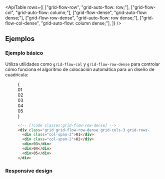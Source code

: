 

<ApiTable
  rows={[
    ["grid-flow-row", "grid-auto-flow: row;"],
    ["grid-flow-col", "grid-auto-flow: column;"],
    ["grid-flow-dense", "grid-auto-flow: dense;"],
    ["grid-flow-row-dense", "grid-auto-flow: row dense;"],
    ["grid-flow-col-dense", "grid-auto-flow: column dense;"],
  ]}
/>

## Ejemplos

### Ejemplo básico

Utiliza utilidades como `grid-flow-col` y `grid-flow-row-dense` para controlar cómo funciona el algoritmo de colocación automática para un diseño de cuadrícula:

<Figure>

<Example>
  {
    <div className="grid grid-cols-1">
      <Stripes border className="col-start-1 row-start-1 rounded-lg" />
      <div className="col-start-1 row-start-1 grid grid-flow-row-dense grid-cols-3 grid-rows-3 gap-4 rounded-lg text-center font-mono text-sm leading-6 font-bold text-white">
        <div className="col-span-2 rounded-lg bg-purple-300 p-4 dark:bg-purple-800 dark:text-purple-400">01</div>
        <div className="col-span-2 rounded-lg bg-purple-300 p-4 dark:bg-purple-800 dark:text-purple-400">02</div>
        <div className="rounded-lg bg-purple-500 p-4">03</div>
        <div className="rounded-lg bg-purple-300 p-4 dark:bg-purple-800 dark:text-purple-400">04</div>
        <div className="rounded-lg bg-purple-300 p-4 dark:bg-purple-800 dark:text-purple-400">05</div>
      </div>
    </div>
  }
</Example>

```html
<!-- [!code classes:grid-flow-row-dense] -->
<div class="grid grid-flow-row-dense grid-cols-3 grid-rows-3 ...">
  <div class="col-span-2">01</div>
  <div class="col-span-2">02</div>
  <div>03</div>
  <div>04</div>
  <div>05</div>
</div>
```

</Figure>

### Responsive design

<ResponsiveDesign property="grid-auto-flow" defaultClass="grid grid-flow-col" featuredClass="grid-flow-row" />
